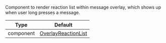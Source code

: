 Component to render reaction list within message overlay, which shows up when user long presses a message.

| Type | Default |
| - | - |
| component | [OverlayReactionList](/reactnative/ui-components/overlay-reaction-list) |
